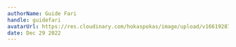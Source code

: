 ```yaml
---
authorName: Guide Fari
handle: guidefari
avatarUrl: https://res.cloudinary.com/hokaspokas/image/upload/v1661928720/bar_shpohc.png
date: Dec 29 2022
---
```


<Track
  url="https://open.spotify.com/track/3JYEtZycESWmQggXuAbQlZ?si=9f3aa80f6dc543f9"
  blurb={`the drum pattern in this song is amazing. so chill.`}
/>
